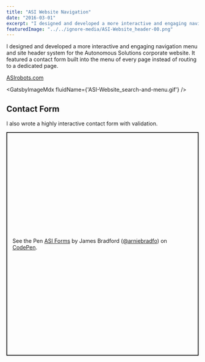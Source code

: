 ```yaml
---
title: "ASI Website Navigation"
date: "2016-03-01"
excerpt: "I designed and developed a more interactive and engaging navigation menu and site header system for the Autonomous Solutions corporate website. It featured a contact form built into the menu of every page instead of routing to a dedicated page. "
featuredImage: "../../ignore-media/ASI-Website_header-00.png"
---
```



I designed and developed a more interactive and engaging navigation menu and site header system for the Autonomous Solutions corporate website. It featured a contact form built into the menu of every page instead of routing to a dedicated page.

[ASIrobots.com](https://asirobots.com)

<GatsbyImageMdx fluidName={'ASI-Website_search-and-menu.gif'} />

## Contact Form

I also wrote a highly interactive contact form with validation.

<p 
    class="codepen" 
    data-height="585" 
    data-theme-id="light" 
    data-default-tab="result" 
    data-user="arniebradfo" 
    data-slug-hash="WJBbwy" 
    style="height: 585px; box-sizing: border-box; display: flex; align-items: center; justify-content: center; border: 2px solid; margin: 1em 0; padding: 1em;" 
    data-pen-title="ASI Forms"
    >
    <span>See the Pen <a href="https://codepen.io/arniebradfo/pen/WJBbwy">
    ASI Forms</a> by James Bradford (<a href="https://codepen.io/arniebradfo">@arniebradfo</a>)
    on <a href="https://codepen.io">CodePen</a>.</span>
</p>
<script async src="https://static.codepen.io/assets/embed/ei.js"></script>
